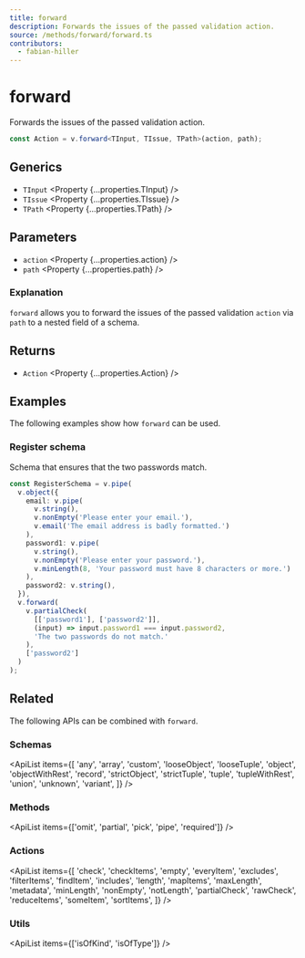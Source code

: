 ```yaml
---
title: forward
description: Forwards the issues of the passed validation action.
source: /methods/forward/forward.ts
contributors:
  - fabian-hiller
---
```



# forward

Forwards the issues of the passed validation action.

```ts
const Action = v.forward<TInput, TIssue, TPath>(action, path);
```

## Generics

- `TInput` <Property {...properties.TInput} />
- `TIssue` <Property {...properties.TIssue} />
- `TPath` <Property {...properties.TPath} />

## Parameters

- `action` <Property {...properties.action} />
- `path` <Property {...properties.path} />

### Explanation

`forward` allows you to forward the issues of the passed validation `action` via `path` to a nested field of a schema.

## Returns

- `Action` <Property {...properties.Action} />

## Examples

The following examples show how `forward` can be used.

### Register schema

Schema that ensures that the two passwords match.

```ts
const RegisterSchema = v.pipe(
  v.object({
    email: v.pipe(
      v.string(),
      v.nonEmpty('Please enter your email.'),
      v.email('The email address is badly formatted.')
    ),
    password1: v.pipe(
      v.string(),
      v.nonEmpty('Please enter your password.'),
      v.minLength(8, 'Your password must have 8 characters or more.')
    ),
    password2: v.string(),
  }),
  v.forward(
    v.partialCheck(
      [['password1'], ['password2']],
      (input) => input.password1 === input.password2,
      'The two passwords do not match.'
    ),
    ['password2']
  )
);
```

## Related

The following APIs can be combined with `forward`.

### Schemas

<ApiList
  items={[
    'any',
    'array',
    'custom',
    'looseObject',
    'looseTuple',
    'object',
    'objectWithRest',
    'record',
    'strictObject',
    'strictTuple',
    'tuple',
    'tupleWithRest',
    'union',
    'unknown',
    'variant',
  ]}
/>

### Methods

<ApiList items={['omit', 'partial', 'pick', 'pipe', 'required']} />

### Actions

<ApiList
  items={[
    'check',
    'checkItems',
    'empty',
    'everyItem',
    'excludes',
    'filterItems',
    'findItem',
    'includes',
    'length',
    'mapItems',
    'maxLength',
    'metadata',
    'minLength',
    'nonEmpty',
    'notLength',
    'partialCheck',
    'rawCheck',
    'reduceItems',
    'someItem',
    'sortItems',
  ]}
/>

### Utils

<ApiList items={['isOfKind', 'isOfType']} />
